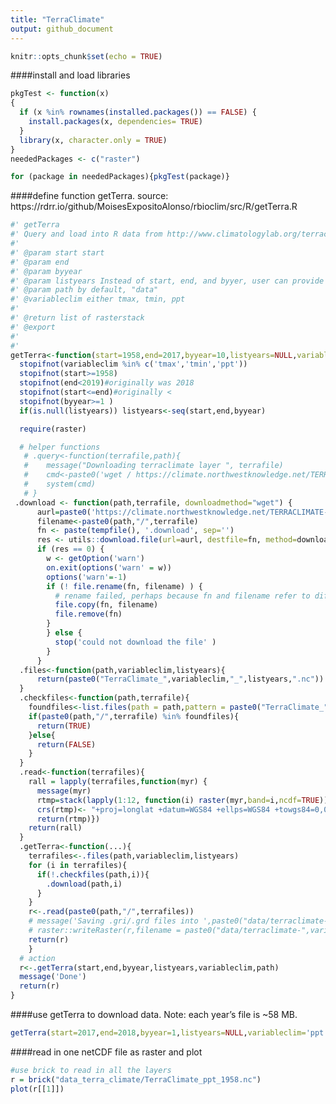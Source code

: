 ```yaml
---
title: "TerraClimate"
output: github_document
---
```


```r
knitr::opts_chunk$set(echo = TRUE)
```

####install and load libraries
```r
pkgTest <- function(x)
{
  if (x %in% rownames(installed.packages()) == FALSE) {
    install.packages(x, dependencies= TRUE)    
  }
  library(x, character.only = TRUE)
}
neededPackages <- c("raster")

for (package in neededPackages){pkgTest(package)}

```


####define function getTerra. source: https://rdrr.io/github/MoisesExpositoAlonso/rbioclim/src/R/getTerra.R
```r

#' getTerra
#' Query and load into R data from http://www.climatologylab.org/terraclimate.html
#'
#' @param start start
#' @param end
#' @param byyear
#' @param listyears Instead of start, end, and byyer, user can provide the list of year
#' @param path by default, "data"
#' @variableclim either tmax, tmin, ppt
#'
#' @return list of rasterstack
#' @export
#'
#'
getTerra<-function(start=1958,end=2017,byyear=10,listyears=NULL,variableclim='ppt',path='data'){
  stopifnot(variableclim %in% c('tmax','tmin','ppt'))
  stopifnot(start>=1958)
  stopifnot(end<2019)#originally was 2018
  stopifnot(start<=end)#originally <
  stopifnot(byyear>=1 )
  if(is.null(listyears)) listyears<-seq(start,end,byyear)

  require(raster)

  # helper functions
   # .query<-function(terrafile,path){
   #    message("Downloading terraclimate layer ", terrafile)
   #    cmd<-paste0('wget / https://climate.northwestknowledge.net/TERRACLIMATE-DATA/',terrafile,' ')
   #    system(cmd)
   # }
 .download <- function(path,terrafile, downloadmethod="wget") {
      aurl=paste0('https://climate.northwestknowledge.net/TERRACLIMATE-DATA/',gsub(pattern = "\\.nc$", "", terrafile))
      filename<-paste0(path,"/",terrafile)
      fn <- paste(tempfile(), '.download', sep='')
      res <- utils::download.file(url=aurl, destfile=fn, method=downloadmethod, quiet = FALSE, mode = "wb", cacheOK = TRUE) # other people and me problem with method="auto"
      if (res == 0) {
        w <- getOption('warn')
        on.exit(options('warn' = w))
        options('warn'=-1)
        if (! file.rename(fn, filename) ) {
          # rename failed, perhaps because fn and filename refer to different devices
          file.copy(fn, filename)
          file.remove(fn)
        }
        } else {
          stop('could not download the file' )
        }
      }
  .files<-function(path,variableclim,listyears){
      return(paste0("TerraClimate_",variableclim,"_",listyears,".nc"))
  }
  .checkfiles<-function(path,terrafile){
    foundfiles<-list.files(path = path,pattern = paste0("TerraClimate_"),full.names = T)
    if(paste0(path,"/",terrafile) %in% foundfiles){
      return(TRUE)
    }else{
      return(FALSE)
    }
  }
  .read<-function(terrafiles){
    rall = lapply(terrafiles,function(myr) {
      message(myr)
      rtmp=stack(lapply(1:12, function(i) raster(myr,band=i,ncdf=TRUE)))
      crs(rtmp)<- "+proj=longlat +datum=WGS84 +ellps=WGS84 +towgs84=0,0,0"
      return(rtmp)})
    return(rall)
  }
  .getTerra<-function(...){
    terrafiles<-.files(path,variableclim,listyears)
    for (i in terrafiles){
      if(!.checkfiles(path,i)){
        .download(path,i)
      }
    }
    r<-.read(paste0(path,"/",terrafiles))
    # message('Saving .gri/.grd files into ',paste0("data/terraclimate-",variableclim))
    # raster::writeRaster(r,filename = paste0("data/terraclimate-",variableclim), overwrite=T)
    return(r)
    }
  # action
  r<-.getTerra(start,end,byyear,listyears,variableclim,path)
  message('Done')
  return(r)
}
```

####use getTerra to download data. Note: each year's file is ~58 MB. 
```r
getTerra(start=2017,end=2018,byyear=1,listyears=NULL,variableclim='ppt',path='data_terra_climate')
```

####read in one netCDF file as raster and plot
```r
#use brick to read in all the layers
r = brick("data_terra_climate/TerraClimate_ppt_1958.nc")
plot(r[[1]])
```

